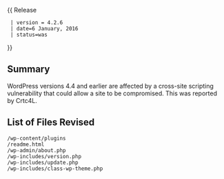 {{Languages|
{{en|Version 4.2.6}}
{{ja|Version 4.2.6}}
}}
{{ Release
  | version = 4.2.6
  | date=6 January, 2016
  | status=was
}}

== Summary ==

WordPress versions 4.4 and earlier are affected by a cross-site scripting vulnerability that could allow a site to be compromised. This was reported by Crtc4L.


== List of Files Revised ==
<pre>
/wp-content/plugins
/readme.html
/wp-admin/about.php
/wp-includes/version.php
/wp-includes/update.php
/wp-includes/class-wp-theme.php
</pre>